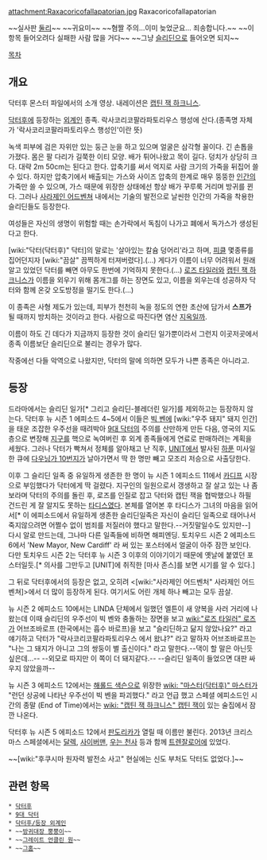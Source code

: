 attachment:Raxacoricofallapatorian.jpg
Raxacoricofallapatorian

~~실사판 [[둘리]]~~ ~~귀요미~~
~~혐짤 주의...이미 늦었군요... 죄송합니다.~~
~~이항목 들어오려다 실패한 사람 많을 거다~~ ~~그냥 [[슬리딘]]으로 들어오면 되지~~

[[목차]]
== 개요 ==
{{{#!html
<iframe width="560" height="315" src="//www.youtube.com/embed/8cf6kWaTChI" frameborder="0" allowfullscreen></iframe>
}}}
닥터후 몬스터 파일에서의 소개 영상. 내레이션은 [[캡틴 잭 하크니스]].

[[닥터후]]에 등장하는 [[외계인]] 종족. 락사코리코팔라파토리우스 행성에 산다.(종족명 자체가 '락사코리코팔라파토리우스 행성인'이란 뜻)

녹색 피부에 검은 자위만 있는 둥근 눈을 하고 있으며 얼굴은 삼각형 꼴이다. 긴 손톱을 가졌다. 몸은 팔 다리가 길쭉한 이티 모양. 배가 튀어나왔고 목이 길다. 덩치가 상당히 크다. 대략 2m 50cm는 된다고 한다. 압축기를 써서 억지로 사람 크기의 가죽을 뒤집어 쓸 수 있다. 하지만 압축기에서 배출되는 가스와 사이즈 압축의 한계로 매우 뚱뚱한 [[인간]]의 가죽만 쓸 수 있으며, 가스 때문에 위장한 상태에선 항상 배가 꾸루룩 거리며 방귀를 뀐다. 그러나 [[사라제인 어드벤쳐]] 내에서는 기술의 발전으로 날씬한 인간의 가죽을 착용한 슬리딘들도 등장한다.

여성들은 자신의 생명이 위험할 때는 손가락에서 독침이 나가고 폐에서 독가스가 생성된다고 한다. 

[wiki:"닥터(닥터후)" 닥터]의 말로는 '살아있는 칼슘 덩어리'라고 하며, [[피클]] 몇종류를 집어던지자 [wiki:"끔살" 끔찍하게 터져버렸다].(…) 게다가 이름이 너무 어려워서 원래 알고 있었던 닥터를 빼면 아무도 한번에 기억하지 못한다.(…) [[로즈 타일러]]와 [[캡틴 잭 하크니스]]가 이름을 외우기 위해 몸개그를 하는 장면도 있고, 이름을 외우는데 성공하자 닥터와 함께 온갖 오도방정을 떨기도 한다.(…)

이 종족은 사형 제도가 있는데, 피부가 천천히 녹을 정도의 연한 초산에 담가서 '''스프가''' 될 때까지 방치하는 것이라고 한다. 사람으로 따진다면 염산 [[지옥]]일까. 

이름이 하도 긴 데다가 지금까지 등장한 것이 슬리딘 일가뿐이라서 그런지 이곳저곳에서 종족 이름보단 슬리딘으로 불리는 경우가 많다.

작중에선 다들 악역으로 나왔지만, 닥터의 말에 의하면 모두가 나쁜 종족은 아니라고.

== 등장 ==
드라마에서는 슬리딘 일가[* 그리고 슬리딘-블레더린 일가]를 제외하고는 등장하지 않는다.
닥터후 뉴 시즌 1 에피소드 4~5에서 이들은 [[빅 벤]]에 [wiki:"우주 돼지" 돼지 인간]을 태운 조잡한 우주선을 때려박아 [[9대 닥터]]의 주의를 산만하게 만든 다음, 영국의 지도층으로 변장해 [[지구]]를 핵으로 녹여버린 후 외계 종족들에게 연료로 판매하려는 계획을 세웠다.
그러나 닥터가 빡쳐서 정체를 알아채고 난 직후, [[UNIT]]에서 발사된 [[하푼]] 미사일 한 큐에 [[다우닝가 10번지]]가 날아가면서 딱 한 명만 빼고 모조리 저승으로 사출당한다.

이후 그 슬리딘 일족 중 유일하게 생존한 한 명이 뉴 시즌 1 에피소드 11에서 [[카디프]] 시장으로 부임했다가 닥터에게 딱 걸렸다. 지구인의 일원으로서 갱생하고 잘 살고 있는 나 좀 보라며 닥터의 주의를 돌린 후, 로즈를 인질로 잡고 닥터와 캡틴 잭을 협박했으나 하필 건드린 게 잘 알지도 못하는 [[타디스]]였다.
본체를 열어본 후 타디스가 그녀의 마음을 읽어서[* 이 에피소드에서 유일하게 생존한 슬리딘일족은 자신이 슬리딘 일족으로 태어나서 죽지않으려면 어쩔수 없이 범죄를 저질러야 했다고 말한다.--거짓말일수도 있지만--] 다시 알로 만드는데, 그나마 다른 일족들에 비하면 해피엔딩.
토치우드 시즌 2 에피소드 6에서 'New Mayor, New Cardiff' 라 써 있는 포스터에서 얼굴이 아주 잠깐 보인다. 다만 토치우드 시즌 2는 닥터후 뉴 시즌 3 이후의 이야기이기 때문에 옛날에 붙였던 포스터일듯.[* 의사를 그만두고 [UNIT]에 취직한 [마사 존스]를 보면 시기를 알 수 있다.]

그 뒤로 닥터후에서의 등장은 없고, 오히려 <[wiki:"사라제인 어드벤처" 사라제인 어드벤쳐]>에서 더 많이 등장하게 된다. 여기서도 어린 개체 하나 빼고는 모두 끔살.

뉴 시즌 2 에피소드 10에서는 LINDA 단체에서 일했던 엘튼이 새 양복을 사러 거리에 나왔는데 이때 슬리딘의 우주선이 빅 벤와 충돌하는 장면을 보고 [[wiki:"로즈 타일러" 로즈]]가 어브조바로프 (한국에서는 흡수 바로프)을 보고 "슬리딘하고 닮지 않았나요?" 라고 얘기하고 닥터가 "락사코리코팔라파토리우스 에서 왔냐?" 라고 말하자 어브조바로프는 "나는 그 돼지가 아니고 그의 쌍둥이 별 출신이다." 라고 말한다.--댁이 할 말은 아닌듯 싶은데...-- --외모로 따지만 이 쪽이 더 돼지같다.-- --슬리딘 일족이 들었으면 대판 싸우지 않았을까--

뉴 시즌 3 에피소드 12에서는 [[해롤드 색슨]]으로 위장한 [[wiki: "마스터(닥터후)" 마스터]]가 "런던 상공에 나타난 우주선이 빅 벤을 파괴했다." 라고 언급 했고 스페셜 에피소드인 시간의 종말 (End of Time)에서는  [[wiki: "캡틴 잭 하크니스" 캡틴 잭]]이 있는 술집에서 잠깐 나온다.

닥터후 뉴 시즌 5 에피소드 12에서 [[판도리카]]가 열릴 때 이름만 불린다. 2013년 크리스마스 스페셜에서는 [[달렉]], [[사이버맨]], [[우는 천사]] 등과 함께 [[트렌잘로어]]에 있었다.

~~[wiki:"후쿠시마 원자력 발전소 사고" 현실에는 신도 부처도 닥터도 없었다.]~~

== 관련 항목 ==
 * [[닥터후]]
 * [[9대 닥터]]
 * [[닥터후/등장 외계인]]
 * ~~[[방귀대장 뿡뿡이]]~~
 * ~~[[그레이트 언클린 원]]~~
 * ~~[[그홈]]~~
